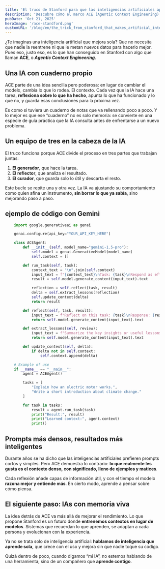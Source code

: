 ```yaml
---
title: 'El truco de Stanford para que las inteligencias artificiales aprendan sin ayuda'
description: 'Descubre cómo el marco ACE (Agentic Context Engineering) de Stanford permite que las inteligencias artificiales aprendan solas mediante reflexión y actualización de contexto, sin necesidad de reentrenamiento. Un enfoque innovador que transforma la forma en que las IAs evolucionan, se adaptan y mejoran con cada interacción.'
pubDate: 'Oct 21, 2025'
heroImage: '/ace-standford.png'
customURL: '/blog/en/the_trick_from_stanford_that_makes_artificial_intelligences_learn_on_their_own/'
---
```


¿Te imaginas una inteligencia artificial que mejora sola?
Que no necesita que nadie la reentrene ni que le metan nuevos datos para hacerlo mejor.
Pues eso, justo eso, es lo que han conseguido en Stanford con algo que llaman **ACE**, o _**Agentic Context Engineering**_.

## Una IA con cuaderno propio

ACE parte de una idea sencilla pero poderosa: en lugar de cambiar el modelo, cambia lo que lo rodea.
El contexto.
Cada vez que la IA hace una tarea, **reflexiona sobre lo que ha hecho**, apunta lo que ha funcionado y lo que no, y guarda esas conclusiones para la próxima vez.

Es como si tuviera un cuaderno de notas que va rellenando poco a poco.
Y lo mejor es que ese “cuaderno” no es solo memoria: se convierte en una especie de guía práctica que la IA consulta antes de enfrentarse a un nuevo problema.

## Un equipo de tres en la cabeza de la IA

El truco funciona porque ACE divide el proceso en tres partes que trabajan juntas:

1. **El generador**, que hace la tarea.
2. **El reflector**, que analiza el resultado.
3. **El curador**, que guarda solo lo útil y descarta el resto.

Este bucle se repite una y otra vez. La IA va ajustando su comportamiento como quien afina un instrumento, **sin borrar lo que ya sabía**, sino mejorando paso a paso.
## ejemplo de código con Gemini
```python
    import google.generativeai as genai

    genai.configure(api_key="YOUR_API_KEY_HERE")

    class ACEAgent:
        def __init__(self, model_name="gemini-1.5-pro"):
            self.model = genai.GenerativeModel(model_name)
            self.context = []

        def run_task(self, task):
            context_text = "\n".join(self.context)
            input_text = f"{context_text}\nTask: {task}\nRespond as effectively as possible."
            result = self.model.generate_content(input_text).text

            reflection = self.reflect(task, result)
            delta = self.extract_lessons(reflection)
            self.update_context(delta)
            return result

        def reflect(self, task, result):
            input_text = f"Reflect on this task: {task}\nResponse: {result}\nWhat could be improved?"
            return self.model.generate_content(input_text).text

        def extract_lessons(self, review):
            input_text = f"Summarize the key insights or useful lessons from this reflection:\n{review}"
            return self.model.generate_content(input_text).text

        def update_context(self, delta):
            if delta not in self.context:
                self.context.append(delta)

    # Example of use
    if __name__ == "__main__":
        agent = ACEAgent()

        tasks = [
            "Explain how an electric motor works.",
            "Write a short introduction about climate change."
        ]

        for task in tasks:
            result = agent.run_task(task)
            print("Result:", result)
            print("Learned context:", agent.context)
            print()

```

## Prompts más densos, resultados más inteligentes

Durante años se ha dicho que las inteligencias artificiales prefieren prompts cortos y simples.
Pero ACE demuestra lo contrario: **lo que realmente les gusta es el contexto denso, con significado, lleno de ejemplos y matices**.

Cada reflexión añade capas de información útil, y con el tiempo el modelo **razona mejor y entiende más**.
En cierto modo, aprende a pensar sobre cómo piensa.

## El siguiente paso: IAs con memoria viva

La idea detrás de ACE va más allá de mejorar el rendimiento.
Lo que propone Stanford es un futuro donde **entrenemos contextos en lugar de modelos**.
Sistemas que recuerdan lo que aprenden, se adaptan a cada persona y evolucionan con la experiencia.

Ya no se trata solo de inteligencia artificial: **hablamos de inteligencia que aprende sola**, que crece con el uso y mejora sin que nadie toque su código.

Quizá dentro de poco, cuando digamos “mi IA”, no estemos hablando de una herramienta, sino de un compañero que **aprende contigo**.

